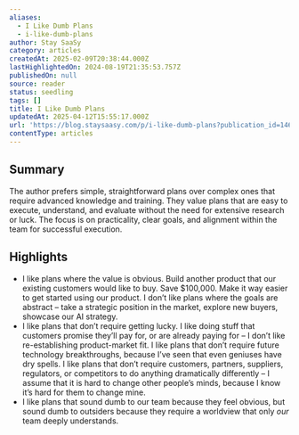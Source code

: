 ```yaml
---
aliases:
  - I Like Dumb Plans
  - i-like-dumb-plans
author: Stay SaaSy
category: articles
createdAt: 2025-02-09T20:38:44.000Z
lastHighlightedOn: 2024-08-19T21:35:53.757Z
publishedOn: null
source: reader
status: seedling
tags: []
title: I Like Dumb Plans
updatedAt: 2025-04-12T15:55:17.000Z
url: 'https://blog.staysaasy.com/p/i-like-dumb-plans?publication_id=1461103'
contentType: articles
---
```

## Summary

The author prefers simple, straightforward plans over complex ones that require advanced knowledge and training. They value plans that are easy to execute, understand, and evaluate without the need for extensive research or luck. The focus is on practicality, clear goals, and alignment within the team for successful execution.

## Highlights

- I like plans where the value is obvious. Build another product that our existing customers would like to buy. Save $100,000. Make it way easier to get started using our product. I don’t like plans where the goals are abstract – take a strategic position in the market, explore new buyers, showcase our AI strategy.
- I like plans that don’t require getting lucky. I like doing stuff that customers promise they’ll pay for, or are already paying for – I don’t like re-establishing product-market fit. I like plans that don’t require future technology breakthroughs, because I’ve seen that even geniuses have dry spells. I like plans that don’t require customers, partners, suppliers, regulators, or competitors to do anything dramatically differently – I assume that it is hard to change other people’s minds, because I know it’s hard for them to change mine.
- I like plans that sound dumb to our team because they feel obvious, but sound dumb to outsiders because they require a worldview that only _our_ team deeply understands.
